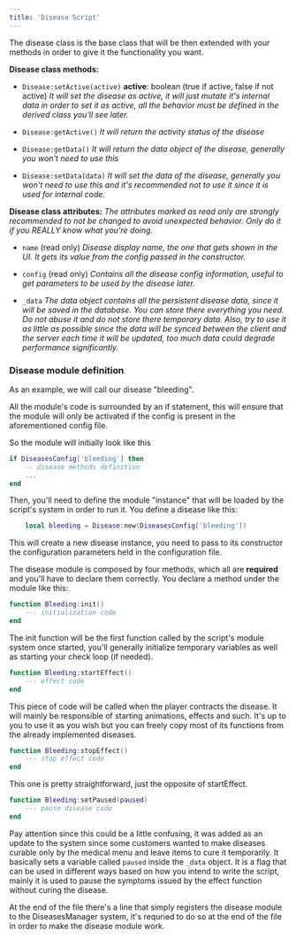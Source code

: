```yaml
---
title: 'Disease Script'
---
```


The disease class is the base class that will be then extended with your methods in order to give it the functionality you want.

**Disease class methods:**

- `Disease:setActive(active)`
	**active**: boolean (true if active, false if not active)
  *It will set the disease as active, it will just mutate it's internal data in order to set it as active, all the behavior must be defined in the derived class you'll see later.*

- `Disease:getActive()`
	*It will return the activity status of the disease*

- `Disease:getData()`
	*It will return the data object of the disease, generally you won't need to use this*

- `Disease:setData(data)`
	*It will set the data of the disease, generally you won't need to use this and it's recommended not to use it since it is used for internal code.*

**Disease class attributes:**
*The attributes marked as read only are strongly recommended to not be changed to avoid unexpected behavior. Only do it if you REALLY know what you're doing.*
- `name` (read only)
	*Disease display name, the one that gets shown in the UI. It gets its value from the config passed in the constructor.*

- `config` (read only)
	*Contains all the disease config information, useful to get parameters to be used by the disease later.*

- `_data`
	*The data object contains all the persistent disease data, since it will be saved in the database. You can store there everything you need. Do not abuse it and do not store there temporary data. Also, try to use it as little as possible since the data will be synced between the client and the server each time it will be updated, too much data could degrade performance significantly.*
  
### Disease module definition

As an example, we will call our disease "bleeding".

All the module's code is surrounded by an if statement, this will ensure that the module will only be activated if the config is present in the aforementioned config file.

So the module will initially look like this
```lua
if DiseasesConfig['bleeding'] then
    -- disease methods definition
    ...
end
```

Then, you'll need to define the module "instance" that will be loaded by the script's system in order to run it. You define a disease like this: 
```lua 
	local bleeding = Disease:new(DiseasesConfig['bleeding'])
```

This will create a new disease instance, you need to pass to its constructor the configuration parameters held in the configuration file.

The disease module is composed by four methods, which all are **required** and you'll have to declare them correctly. You declare a method under the module like this:

```lua
function Bleeding:init() 
	--- initialization code
end
```
The init function will be the first function called by the script's module system once started, you'll generally initialize temporary variables as well as starting your check loop (if needed).

```lua
function Bleeding:startEffect() 
	--- effect code
end
```

This piece of code will be called when the player contracts the disease. It will mainly be responsible of starting animations, effects and such. It's up to you to use it as you wish but you can freely copy most of its functions from the already implemented diseases.

```lua
function Bleeding:stopEffect() 
	--- stop effect code
end
```

This one is pretty straightforward, just the opposite of startEffect.

```lua
function Bleeding:setPaused(paused) 
	--- pause disease code
end
```

Pay attention since this could be a little confusing, it was added as an update to the system since some customers wanted to make diseases curable only by the medical menu and leave items to cure it temporarily. It basically sets a variable called `paused` inside the `_data` object. It is a flag that can be used in different ways based on how you intend to write the script, mainly it is used to pause the symptoms issued by the effect function without curing the disease.

At the end of the file there's a line that simply registers the disease module to the DiseasesManager system, it's requried to do so at the end of the file in order to make the disease module work.
